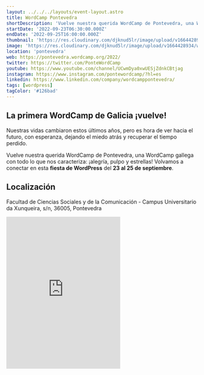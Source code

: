 ```yaml
---
layout: ../../../layouts/event-layout.astro
title: WordCamp Pontevedra
shortDescription: 'Vuelve nuestra querida WordCamp de Pontevedra, una WordCamp gallega con todo lo que nos caracteriza: ¡alegría, pulpo y estrellas!'
startDate: '2022-09-23T06:30:00.000Z'
endDate: '2022-09-25T16:00:00.000Z'
thumbnail: 'https://res.cloudinary.com/djknud5lr/image/upload/v1664428934/wordcamp-pontevedra_at7dgk.jpg'
image: 'https://res.cloudinary.com/djknud5lr/image/upload/v1664428934/wordcamp-pontevedra_at7dgk.jpg'
location: 'pontevedra'
web: https://pontevedra.wordcamp.org/2022/
twitter: https://twitter.com/PonteWordCamp
youtube: https://www.youtube.com/channel/UCwmDya0xwUESjZdnkCBtjag
instagram: https://www.instagram.com/pontewordcamp/?hl=es
linkedin: https://www.linkedin.com/company/wordcamppontevedra/
tags: [wordpress]
tagColor: '#126bad'
---
```


## La primera WordCamp de Galicia ¡vuelve!

Nuestras vidas cambiaron estos últimos años, pero es hora de ver hacia el futuro, con esperanza, dejando el miedo atrás y recuperar el tiempo perdido.

Vuelve nuestra querida WordCamp de Pontevedra, una WordCamp gallega con todo lo que nos caracteriza: ¡alegría, pulpo y estrellas! Volvamos a conectar en esta **fiesta de WordPress** del **23 al 25 de septiembre**.

## Localización

Facultad de Ciencias Sociales y de la Comunicación - Campus Universitario da Xunqueira, s/n, 36005, Pontevedra

<iframe
  loading="lazy"
  className="mt-4 w-full"
  height="400"
  frameborder="0"
  scrolling="no"
  marginheight="0"
  marginwidth="0"
  src="https://www.google.com/maps/embed?pb=!1m14!1m8!1m3!1d5888.834365405078!2d-8.637876!3d42.440139!3m2!1i1024!2i768!4f13.1!3m3!1m2!1s0x0:0x9dd6bce210bb559!2sFacultade%20de%20Ciencias%20Sociais%20e%20da%20Comunicación!5e0!3m2!1sen!2ses!4v1661413222371!5m2!1sen!2ses"
></iframe>
